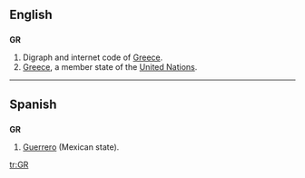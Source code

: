==English==

==={{abbreviation}}===
'''GR'''
# Digraph and internet code of [[Greece]].
#[[Greece]], a member state of the [[United Nations]].
----

==Spanish==
==={{abbreviation}}===
'''GR'''
# [[Guerrero]] (Mexican state).

[[tr:GR]]